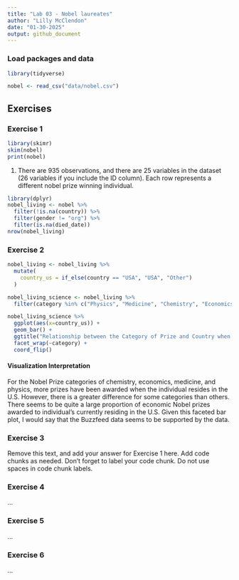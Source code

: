 ```yaml
---
title: "Lab 03 - Nobel laureates"
author: "Lilly McClendon"
date: "01-30-2025"
output: github_document
---
```


### Load packages and data

```r
library(tidyverse) 
```

```r
nobel <- read_csv("data/nobel.csv")
```

## Exercises

### Exercise 1

```r
library(skimr)
skim(nobel)
print(nobel)
```

1. There are 935 observations, and there are 25 variables in the dataset (26 variables if you include the ID column). Each row represents a different nobel prize winning individual. 


```r
library(dplyr)
nobel_living <- nobel %>% 
  filter(!is.na(country)) %>% 
  filter(gender != "org") %>% 
  filter(is.na(died_date))
nrow(nobel_living)
```


### Exercise 2
```r
nobel_living <- nobel_living %>%
  mutate(
    country_us = if_else(country == "USA", "USA", "Other")
  )
```

```r
nobel_living_science <- nobel_living %>%
  filter(category %in% c("Physics", "Medicine", "Chemistry", "Economics"))
```

```r
nobel_living_science %>% 
  ggplot(aes(x=country_us)) + 
  geom_bar() + 
  ggtitle("Relationship between the Category of Prize and Country when Prize Won") + 
  facet_wrap(~category) + 
  coord_flip()
```

#### Visualization Interpretation 

For the Nobel Prize categories of chemistry, economics, medicine, and physics, more prizes have been awarded when the individual resides in the U.S. However, there is a greater difference for some categories than others. There seems to be quite a large proportion of economic Nobel prizes awarded to individual's currently residing in the U.S. Given this faceted bar plot, I would say that the Buzzfeed data seems to be supported by the data. 

### Exercise 3

Remove this text, and add your answer for Exercise 1 here.
Add code chunks as needed.
Don't forget to label your code chunk.
Do not use spaces in code chunk labels.

### Exercise 4

...

### Exercise 5

...

### Exercise 6

...
